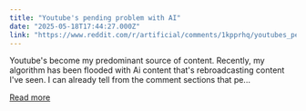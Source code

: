 ```yaml
---
title: "Youtube's pending problem with AI"
date: "2025-05-18T17:44:27.000Z"
link: "https://www.reddit.com/r/artificial/comments/1kpprhq/youtubes_pending_problem_with_ai/"
---
```


Youtube's become my predominant source of content. Recently, my algorithm has been flooded with Ai content that's rebroadcasting content I've seen. I can already tell from the comment sections that pe...

[Read more](https://www.reddit.com/r/artificial/comments/1kpprhq/youtubes_pending_problem_with_ai/)
